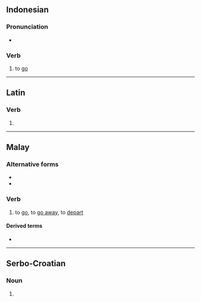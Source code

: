 ==Indonesian==

===Pronunciation===
* {{IPA|id|/pər.ɡi/}}

===Verb===
{{id-verb}}

# to [[go]]
#: {{uxi|id|Saya tidak mau '''pergi''' ke sana.|I do not want '''to go''' there.}}
#: {{uxi|id|Mereka '''pergi''' ke sekolah.|They '''are going''' to school.}}

----

==Latin==

===Verb===
{{la-verb-form|pergī}}

# {{inflection of|la|pergō||pres|pasv|inf}}

----

==Malay==

===Alternative forms===
* {{alter|id|pegi||Pontianak}}
* {{alter|id|pogi||Sanggau}}

===Verb===
{{ms-verb|head=pĕrgi}}

# to [[go]], to [[go away]], to [[depart]]

====Derived terms====
* {{l|ms|pemergian}}

----

==Serbo-Croatian==

===Noun===
{{sh-noun-form}}

# {{inflection of|sh|perga||dat//loc|s}}